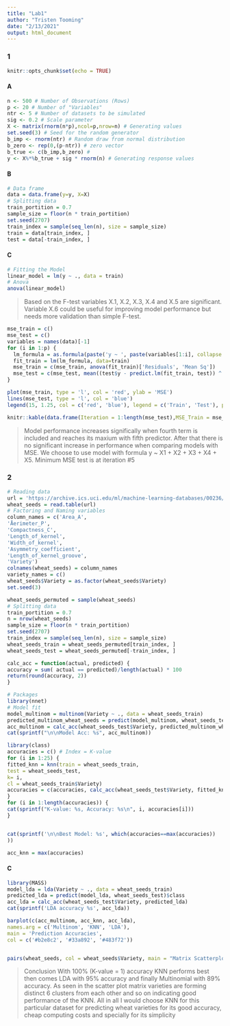 ```yaml
---
title: "Lab1"
author: "Tristen Tooming"
date: "2/13/2021"
output: html_document
---
```


### 1
```r
knitr::opts_chunk$set(echo = TRUE)
```


#### A
```r
n <- 500 # Number of Observations (Rows)
p <- 20 # Number of "Variables"
ntr <- 5 # Number of datasets to be simulated
sig <- 0.2 # Scale parameter
X <- matrix(rnorm(n*p),ncol=p,nrow=n) # Generating values
set.seed(3) # Seed for the random generator
b_imp <- rnorm(ntr) # Random draw from normal distribution
b_zero <- rep(0,(p-ntr)) # zero vector
b_true <- c(b_imp,b_zero) #
y <- X%*%b_true + sig * rnorm(n) # Generating response values
```

#### B
```r
# Data frame
data = data.frame(y=y, X=X)
# Splitting data
train_portition = 0.7
sample_size = floor(n * train_portition)
set.seed(2707)
train_index = sample(seq_len(n), size = sample_size)
train = data[train_index, ]
test = data[-train_index, ]
```

#### C
```r
# Fitting the Model
linear_model = lm(y ~ ., data = train)
# Anova
anova(linear_model)
```

> Based on the F-test variables X.1, X.2, X.3, X.4 and X.5 are significant. Variable X.6 could be
useful for improving model performance but needs more validation than simple F-test.

```r
mse_train = c()
mse_test = c()
variables = names(data)[-1]
for (i in 1:p) {
  lm_formula = as.formula(paste('y ~ ', paste(variables[1:i], collapse = '+')))
  fit_train = lm(lm_formula, data=train)
  mse_train = c(mse_train, anova(fit_train)['Residuals', 'Mean Sq'])
  mse_test = c(mse_test, mean((test$y - predict.lm(fit_train, test)) ^ 2))
}
```
```r
plot(mse_train, type = 'l', col = 'red', ylab = 'MSE')
lines(mse_test, type = 'l', col = 'blue')
legend(15, 1.25, col = c('red', 'blue'), legend = c('Train', 'Test'), pch = 16)
```
```r
knitr::kable(data.frame(Iteration = 1:length(mse_test),MSE_Train = mse_train, MSE_Test = mse_test))
```

> Model performance increases significally when fourth term is included and reaches its maxium with fifth
predictor. After that there is no significant increase in performance when comparing models with MSE. We
choose to use model with formula y ~ X1 + X2 + X3 + X4 + X5. Minimum MSE test is at iteration #5 

### 2

```r
# Reading data
url = 'https://archive.ics.uci.edu/ml/machine-learning-databases/00236/seeds_dataset.txt'
wheat_seeds = read.table(url)
# Factoring and Naming variables
column_names = c('Area_A',
'Åerimeter_P',
'Compactness_C',
'Length_of_kernel',
'Width_of_kernel',
'Asymmetry_coefficient',
'Length_of_kernel_groove',
'Variety')
colnames(wheat_seeds) = column_names
variety_names = c()
wheat_seeds$Variety = as.factor(wheat_seeds$Variety)
set.seed(3)

wheat_seeds_permuted = sample(wheat_seeds)
# Splitting data
train_portition = 0.7
n = nrow(wheat_seeds)
sample_size = floor(n * train_portition)
set.seed(2707)
train_index = sample(seq_len(n), size = sample_size)
wheat_seeds_train = wheat_seeds_permuted[train_index, ]
wheat_seeds_test = wheat_seeds_permuted[-train_index, ]

calc_acc = function(actual, predicted) {
accuracy = sum( actual == predicted)/length(actual) * 100
return(round(accuracy, 2))
}
```


```r
# Packages
library(nnet)
# Model fit
model_multinom = multinom(Variety ~ ., data = wheat_seeds_train)
predicted_multinom_wheat_seeds = predict(model_multinom, wheat_seeds_test)
acc_multinom = calc_acc(wheat_seeds_test$Variety, predicted_multinom_wheat_seeds)
cat(sprintf("\n\nModel Acc: %s", acc_multinom))
```


```r
library(class)
accuracies = c() # Index = K-value
for (i in 1:25) {
fitted_knn = knn(train = wheat_seeds_train,
test = wheat_seeds_test,
k= i,
cl = wheat_seeds_train$Variety)
accuracies = c(accuracies, calc_acc(wheat_seeds_test$Variety, fitted_knn))
}
for (i in 1:length(accuracies)) {
cat(sprintf("K-value: %s, Accuracy: %s\n", i, accuracies[i]))
}


cat(sprintf('\n\nBest Model: %s', which(accuracies==max(accuracies))
))

acc_knn = max(accuracies)
```


#### C
```r
library(MASS)
model_lda = lda(Variety ~ ., data = wheat_seeds_train)
predicted_lda = predict(model_lda, wheat_seeds_test)$class
acc_lda = calc_acc(wheat_seeds_test$Variety, predicted_lda)
cat(sprintf('LDA accuracy %s', acc_lda))
```


```r
barplot(c(acc_multinom, acc_knn, acc_lda),
names.arg = c('Multinom', 'KNN', 'LDA'),
main = 'Prediction Accuracies',
col = c('#b2e8c2', '#33a892', '#483f72'))


pairs(wheat_seeds, col = wheat_seeds$Variety, main = "Matrix Scatterplot of the Data")
```


>Conclusion With 100% (K-value = 1) accuracy KNN performs best then comes LDA with 95% accuracy
and finally Multinomial with 89% accuracy. As seen in the scatter plot matrix varieties are forming distinct
6
clusters from each other and so on indicating good performance of the KNN. All in all I would choose KNN
for this particular dataset for predicting wheat varieties for its good accuracy, cheap computing costs and
specially for its simplicity
